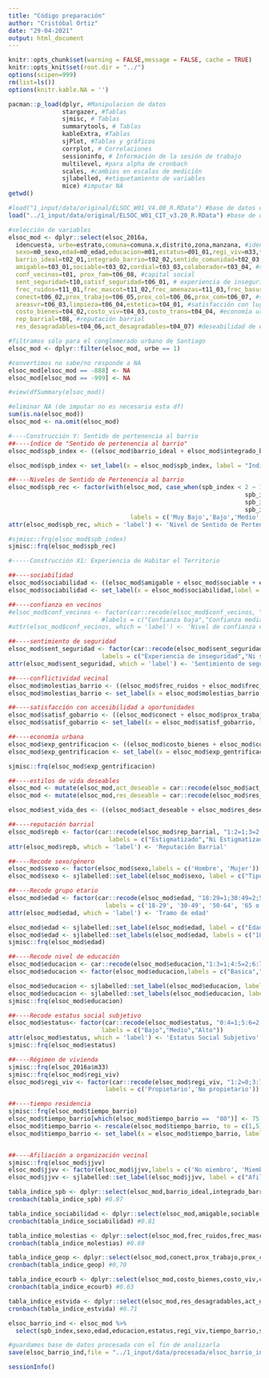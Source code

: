 ```yaml
---
title: "Código preparación"
author: "Cristóbal Ortiz"
date: "29-04-2021"
output: html_document
---
```

```r
knitr::opts_chunk$set(warning = FALSE,message = FALSE, cache = TRUE)
knitr::opts_knit$set(root.dir = "../")
options(scipen=999)
rm(list=ls())
options(knitr.kable.NA = '')
```

```r
pacman::p_load(dplyr, #Manipulacion de datos
               stargazer, #Tablas
               sjmisc, # Tablas
               summarytools, # Tablas
               kableExtra, #Tablas
               sjPlot, #Tablas y gráficos
               corrplot, # Correlaciones
               sessioninfo, # Información de la sesión de trabajo
               multilevel, #para alpha de cronbach
               scales, #cambios en escalas de medición
               sjlabelled, #etiquetamiento de variables
               mice) #imputar NA 
getwd()
```

```r
#load("1_input/data/original/ELSOC_W01_V4.00_R.RData") #base de datos ola 1
load("../1_input/data/original/ELSOC_W01_CIT_v3.20_R.RData") #base de datos ola 1 + CIT
```

```r
#selección de variables
elsoc_mod <- dplyr::select(elsoc_2016a,
  idencuesta, urbe=estrato,comuna=comuna.x,distrito,zona,manzana, #identificadores individuaes y geográficos
  sexo=m0_sexo,edad=m0_edad,educacion=m01,estatus=d01_01,regi_viv=m33,tiempo_barrio=m34_03,jjvv=c12_01, #sociodemográficas
  barrio_ideal=t02_01,integrado_barrio=t02_02,sentido_comunidad=t02_03,sentido_lugar=t02_04, #apego barrial
  amigable=t03_01,sociable=t03_02,cordial=t03_03,colaborador=t03_04, #sociabilidad
  conf_vecinos=t01, prox_fam=t06_08, #capital social 
  sent_seguridad=t10,satisf_seguridad=t06_01, # experiencia de inseguridad 
  frec_ruidos=t11_01,frec_mascot=t11_02,frec_amenazas=t11_03,frec_basura=t11_04, #conflictividad vecinal
  conect=t06_02,prox_trabajo=t06_05,prox_col=t06_06,prox_com=t06_07, #satisfacción c/ accesibilidad
  areasvr=t06_03,limpieza=t06_04,estetica=t04_01, #satisfacción con lugar sin agrupar
  costo_bienes=t04_02,costo_viv=t04_03,costo_trans=t04_04, #economía urbana
  rep_barrial=t08, #reputación barrial
  res_desagradables=t04_06,act_desagradables=t04_07) #deseabilidad de estilos de vida (residentes y actividades)

#filtramos sólo para el conglomerado urbano de Santiago
elsoc_mod <- dplyr::filter(elsoc_mod, urbe == 1)

#convertimos no sabe/no responde a NA
elsoc_mod[elsoc_mod == -888] <- NA
elsoc_mod[elsoc_mod == -999] <- NA

#view(dfSummary(elsoc_mod))

#eliminar NA (de imputar no es necesaria esta df)
sum(is.na(elsoc_mod))
elsoc_mod <- na.omit(elsoc_mod)
```

```r

#----Construcción Y: Sentido de pertenencia al barrio
##----índice de "Sentido de pertenencia al barrio"
elsoc_mod$spb_index <- ((elsoc_mod$barrio_ideal + elsoc_mod$integrado_barrio + elsoc_mod$sentido_comunidad + elsoc_mod$sentido_lugar)/4)

elsoc_mod$spb_index <- set_label(x = elsoc_mod$spb_index, label = "Indice de Sentido de pertenencia al barrio")

##----Niveles de Sentido de Pertenencia al barrio
elsoc_mod$spb_rec <- factor(with(elsoc_mod, case_when(spb_index < 2 ~ 1,
                                                                  spb_index < 3 ~ 2,
                                                                  spb_index < 4 ~ 3,
                                                                  spb_index <= 5 ~ 4)),
                                  labels = c('Muy Bajo','Bajo','Medio', 'Alto'))
attr(elsoc_mod$spb_rec, which = 'label') <- 'Nivel de Sentido de Pertenencia al Barrio'

#sjmisc::frq(elsoc_mod$spb_index)
sjmisc::frq(elsoc_mod$spb_rec)
```

```r
#-----Construcción X1: Experiencia de Habitar el Territorio

##----sociabilidad
elsoc_mod$sociabilidad <- ((elsoc_mod$amigable + elsoc_mod$sociable + elsoc_mod$cordial + elsoc_mod$colaborador)/4)
elsoc_mod$sociabilidad <- set_label(x = elsoc_mod$sociabilidad,label = "Socibilidad Barrial")

##----confianza en vecinos
#elsoc_mod$conf_vecinos <- factor(car::recode(elsoc_mod$conf_vecinos, "1:2=1;3=2;4:5=3"),
                          #labels = c("Confianza baja","Confianza media","Confianza alta"))                          
#attr(elsoc_mod$conf_vecinos, which = 'label') <- 'Nivel de confianza en vecinos'

##----sentimiento de seguridad 
elsoc_mod$sent_seguridad <- factor(car::recode(elsoc_mod$sent_seguridad, "1:2=1;3=2;4:5=3"),
                          labels = c("Experiencia de inseguridad","Ni seguro ni inseguro","Experiencia de seguridad"))                          
attr(elsoc_mod$sent_seguridad, which = 'label') <- 'Sentimiento de seguridad en el barrio'

##----conflictividad vecinal
elsoc_mod$molestias_barrio <- ((elsoc_mod$frec_ruidos + elsoc_mod$frec_mascot + elsoc_mod$frec_amenazas + elsoc_mod$frec_basura)/4)
elsoc_mod$molestias_barrio <- set_label(x = elsoc_mod$molestias_barrio,label = "Conflictividad vecinal")

##----satisfacción con accesibilidad a oportunidades
elsoc_mod$satisf_gobarrio <- ((elsoc_mod$conect + elsoc_mod$prox_trabajo + elsoc_mod$prox_col + elsoc_mod$prox_com)/4)
elsoc_mod$satisf_gobarrio <- set_label(x = elsoc_mod$satisf_gobarrio, label = "Satisfacción con accesibilidad")

##----economía urbana
elsoc_mod$exp_gentrificacion <- ((elsoc_mod$costo_bienes + elsoc_mod$costo_viv + elsoc_mod$costo_trans)/3)
elsoc_mod$exp_gentrificacion <- set_label(x = elsoc_mod$exp_gentrificacion, label = "Encarecimiento de economía urbana barrial")

sjmisc::frq(elsoc_mod$exp_gentrificacion)

##----estilos de vida deseables
elsoc_mod <- mutate(elsoc_mod,act_deseable = car::recode(elsoc_mod$act_desagradables,"1 = 5; 2 = 4; 3 = 3; 4 = 2; 5 = 1"))
elsoc_mod <- mutate(elsoc_mod,res_deseable = car::recode(elsoc_mod$res_desagradables, "1 = 5; 2 = 4; 3 = 3; 4 = 2; 5 = 1"))

elsoc_mod$est_vida_des <- ((elsoc_mod$act_deseable + elsoc_mod$res_deseable)/2)

##----reputación barrial
elsoc_mod$repb <- factor(car::recode(elsoc_mod$rep_barrial, "1:2=1;3=2;4:5=3"),
                            labels = c("Estigmatizado","Ni Estigmatizado Ni Prestigioso", "Prestigioso"))
attr(elsoc_mod$repb, which = 'label') <- 'Reputación Barrial' 
```

```r
##----Recode sexo/género
elsoc_mod$sexo <- factor(elsoc_mod$sexo,labels = c('Hombre', 'Mujer'))
elsoc_mod$sexo <- sjlabelled::set_label(elsoc_mod$sexo, label = c("Tipo de sexo"))

##----Recode grupo etario
elsoc_mod$edad <- factor(car::recode(elsoc_mod$edad, "18:29=1;30:49=2;50:64=3;65:150=4"),
                           labels = c('18-29', '30-49', '50-64', '65 o más'))
attr(elsoc_mod$edad, which = 'label') <- 'Tramo de edad'

elsoc_mod$edad <- sjlabelled::set_label(elsoc_mod$edad, label = c("Edad en Tramos"))
elsoc_mod$edad <- sjlabelled::set_labels(elsoc_mod$edad, labels = c("18 a 29", "30 a 49", "50 a 64", " 65 o mas"))
sjmisc::frq(elsoc_mod$edad)

##----Recode nivel de educación
elsoc_mod$educacion <- car::recode(elsoc_mod$educacion,"1:3=1;4:5=2;6:7=3;8:10=4")
elsoc_mod$educacion <- factor(elsoc_mod$educacion,labels = c("Basica","Media","Tecnica","Universitaria"))

elsoc_mod$educacion <- sjlabelled::set_label(elsoc_mod$educacion, label = c("Nivel Educacional"))
elsoc_mod$educacion <- sjlabelled::set_labels(elsoc_mod$educacion, labels = c("Basica", "Media", "Tecnica", "Universitaria"))
sjmisc::frq(elsoc_mod$educacion)

##----Recode estatus social subjetivo
elsoc_mod$estatus<- factor(car::recode(elsoc_mod$estatus, "0:4=1;5:6=2;7:10=3"),
                          labels = c("Bajo","Medio","Alto"))                          
attr(elsoc_mod$estatus, which = 'label') <- 'Estatus Social Subjetivo'
sjmisc::frq(elsoc_mod$estatus)

##----Régimen de vivienda
sjmisc::frq(elsoc_2016a$m33)
sjmisc::frq(elsoc_mod$regi_viv)
elsoc_mod$regi_viv <- factor(car::recode(elsoc_mod$regi_viv, "1:2=0;3:7=1"),
                           labels = c('Propietario','No propietario'))

##----tiempo residencia
sjmisc::frq(elsoc_mod$tiempo_barrio)
elsoc_mod$tiempo_barrio[which(elsoc_mod$tiempo_barrio ==  "80")] <- 75
elsoc_mod$tiempo_barrio <- rescale(elsoc_mod$tiempo_barrio, to = c(1,5))
elsoc_mod$tiempo_barrio <- set_label(x = elsoc_mod$tiempo_barrio, label = "Tiempo de residencia en el barrio")


##----Afiliación a organización vecinal
sjmisc::frq(elsoc_mod$jjvv)
elsoc_mod$jjvv <- factor(elsoc_mod$jjvv,labels = c('No miembro', 'Miembro inactivo','Miembro activo'))
elsoc_mod$jjvv <- sjlabelled::set_label(elsoc_mod$jjvv, label = c("Afiliación a junta de vecinos y/o organizaciones vecinales"))

```

```r
tabla_indice_spb <- dplyr::select(elsoc_mod,barrio_ideal,integrado_barrio,sentido_comunidad,sentido_lugar)
cronbach(tabla_indice_spb) #0.87

tabla_indice_sociabilidad <- dplyr::select(elsoc_mod,amigable,sociable,cordial,colaborador)
cronbach(tabla_indice_sociabilidad) #0.81

tabla_indice_molestias <- dplyr::select(elsoc_mod,frec_ruidos,frec_mascot,frec_amenazas,frec_basura)
cronbach(tabla_indice_molestias) #0.69

tabla_indice_geop <- dplyr::select(elsoc_mod,conect,prox_trabajo,prox_col,prox_com)
cronbach(tabla_indice_geop) #0,70

tabla_indice_ecourb <- dplyr::select(elsoc_mod,costo_bienes,costo_viv,costo_trans)
cronbach(tabla_indice_ecourb) #0.63

tabla_indice_estvida <- dplyr::select(elsoc_mod,res_desagradables,act_desagradables)
cronbach(tabla_indice_estvida) #0.71
```


```r
elsoc_barrio_ind <- elsoc_mod %>%
  select(spb_index,sexo,edad,educacion,estatus,regi_viv,tiempo_barrio,sociabilidad,conf_vecinos,sent_seguridad, molestias_barrio,satisf_gobarrio,exp_gentrificacion,repb,est_vida_des)

#guardamos base de datos procesada con el fin de analizarla 
save(elsoc_barrio_ind,file = "../1_input/data/procesada/elsoc_barrio_ind.RData")
```

```r
sessionInfo()
```

